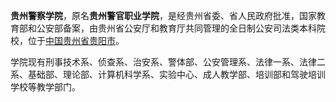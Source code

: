 {{unreferenced|time=2013-05-25T09:29:51+00:00}}
{{高校
|名称    =贵州警察学院
|外文名  =
|图像    =[[File:GUIZHOU_POLICE_COLLEGE_LOGO2018.jpg|200px]]
|图像说明=
|校训    =忠诚 严格 求实 勤奋
|建校    =1950年
|闭校    =
|复办    =
|校庆日  =
|类型    =
|校长    =
|院长    =刘鹏
|书记    =阳成俊
|教师    =290人
|坐标    =
|职工    = 462
|学生    = 
|地址    = {{PRC}}[[贵州省|贵州省]][[贵阳市|贵阳市]]
|校园环境= 
|面积    = 
|建筑面积 = 
|free_label        = 
|free              = 
|代表色  =
|隶属    =
|邮编    =
|电话    =
|网站    ={{URL|http://www.gzjgxy.cn/}}
|标志    =
|脚注    =
}}

'''贵州警察学院'''，原名'''贵州警官职业学院'''，是经贵州省委、省人民政府批准，国家教育部和公安部备案，由贵州省公安厅和教育厅共同管理的全日制公安司法类本科院校，位于[[中华人民共和国|中国]][[贵州省|贵州省]][[贵阳市|贵阳市]]。

学院现有刑事技术系、侦查系、治安系、警体部、公安管理系、法律一系、法律二系、基础部、理论部、计算机科学系、实验中心、成人教学部、培训部和驾驶培训学校等教学部门。

{{贵州高等院校}}
{{公安院校}}